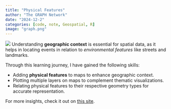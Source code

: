 ```yaml
---
title: "Physical Features"
author: "The GRAPH Network"
date: "2024-12-2"
categories: [code, note, Geospatial, R]
image: "graph.png"
---
```


![](graph.png)
Understanding **geographic context** is essential for spatial data, as it helps in locating events in relation to *environmental features* like streets and landmarks.

Through this learning journey, I have gained the following skills:

- Adding **physical features** to maps to enhance geographic context.
- Plotting multiple layers on maps to complement thematic visualizations.
- Relating physical features to their respective geometry types for accurate representation.

For more insights, check it out on [this site](https://lawaloa.github.io/Physical_feature/){target="_blank"}.
